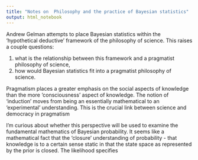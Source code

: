```yaml
---
title: "Notes on  Philosophy and the practice of Bayesian statistics"
output: html_notebook
---
```


Andrew Gelman attempts to place Bayesian statistics within the 'hypothetical deductive' framework of the philosophy of science.  This raises a couple questions:

1.  what is the relationship between this framework and a pragmatist philosophy of science,
2.  how would Bayesian statistics fit into a pragmatist philosophy of science.

Pragmatism places a greater emphasis on the social aspects of knowledge than the more 'consciousness' aspect of knowledge.  The notion of 'induction' moves from being an essentially mathematical to an 'experimental' understanding.  This is the crucial link between science and democracy in pragmatism

I'm curious about whether this perspective will be used to examine the fundamental mathematics of Bayesian probability.  It seems like a mathematical fact that the  'closure' understanding of probability - that knowledge is to a certain sense static in that the state space as represented by the prior is closed.  The likelihood specifies 